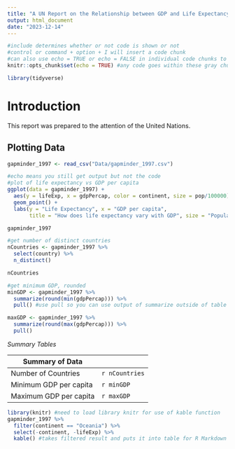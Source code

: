 ```yaml
---
title: "A UN Report on the Relationship between GDP and Life Expectancy"
output: html_document
date: "2023-12-14"
---
```


```r
#include determines whether or not code is shown or not
#control or command + option + I will insert a code chunk 
#can also use echo = TRUE or echo = FALSE in individual code chunks to say whether or not it should be included 
knitr::opts_chunk$set(echo = TRUE) #any code goes within these gray chunks; any narrative is outside of the code chunk
```

```r
library(tidyverse)

```
# Introduction
This report was prepared to the attention of the United Nations. 

## Plotting Data 

```r
gapminder_1997 <- read_csv("Data/gapminder_1997.csv")
```
```r
#echo means you still get output but not the code
#plot of life expectancy vs GDP per capita
ggplot(data = gapminder_1997) +
  aes(y = lifeExp, x = gdpPercap, color = continent, size = pop/100000) +
  geom_point() +
  labs(y = "Life Expectancy", x = "GDP per capita", 
       title = "How does life expectancy vary with GDP", size = "Population (in millions)")

gapminder_1997

```



```r
#get number of distinct countries
nCountries <- gapminder_1997 %>% 
  select(country) %>% 
  n_distinct()

nCountries

#get minimum GDP, rounded
minGDP <- gapminder_1997 %>% 
  summarize(round(min(gdpPercap))) %>% 
  pull() #use pull so you can use output of summarize outside of table

maxGDP <- gapminder_1997 %>% 
  summarize(round(max(gdpPercap))) %>% 
  pull()


```
_Summary Tables_

|Summary of Data|
|------------|-------------|
|Number of Countries|`r nCountries`| #r nCountries will automatically update if new data is added
|Minimum GDP per capita|`r minGDP`| #need to use the special backtick 
|Maximum GDP per capita|`r maxGDP`|

```r
library(knitr) #need to load library knitr for use of kable function
gapminder_1997 %>% 
  filter(continent == "Oceania") %>% 
  select(-continent, -lifeExp) %>% 
  kable() #takes filtered result and puts it into table for R Markdown document
```

